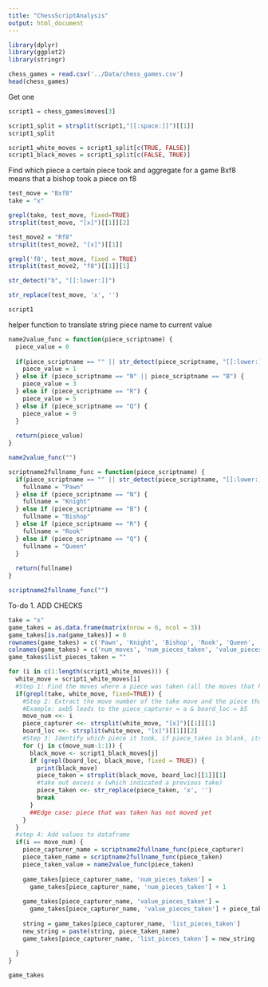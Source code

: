 ```yaml
---
title: "ChessScriptAnalysis"
output: html_document
---
```


```r
library(dplyr)
library(ggplot2)
library(stringr)
```


```r
chess_games = read.csv('../Data/chess_games.csv')
head(chess_games)
```

Get one 
```r
script1 = chess_games$moves[3]
```

```r
script1_split = strsplit(script1,"[[:space:]]")[[1]]
script1_split

script1_white_moves = script1_split[c(TRUE, FALSE)]
script1_black_moves = script1_split[c(FALSE, TRUE)]
```

Find which piece a certain piece took and aggregate for a game
Bxf8 means that a bishop took a piece on f8

```r
test_move = "Bxf8"
take = "x"

grepl(take, test_move, fixed=TRUE)
strsplit(test_move, "[x]")[[1]][2]

test_move2 = "Rf8"
strsplit(test_move2, "[x]")[[1]]

grepl('f8', test_move, fixed = TRUE)
strsplit(test_move2, "f8")[[1]][1]

str_detect("b", "[[:lower:]]")

str_replace(test_move, 'x', '')
```


```r
script1
```

helper function to translate string piece name to current value
```r
name2value_func = function(piece_scriptname) {
  piece_value = 0
  
  if(piece_scriptname == "" || str_detect(piece_scriptname, "[[:lower:]]")) {
    piece_value = 1
  } else if (piece_scriptname == "N" || piece_scriptname == "B") {
    piece_value = 3
  } else if (piece_scriptname == "R") {
    piece_value = 5
  } else if (piece_scriptname == "Q") {
    piece_value = 9
  }
  
  return(piece_value)
}

name2value_func("")

scriptname2fullname_func = function(piece_scriptname) {
  if(piece_scriptname == "" || str_detect(piece_scriptname, "[[:lower:]]")) {
    fullname = "Pawn"
  } else if (piece_scriptname == "N") {
    fullname = "Knight"
  } else if (piece_scriptname == "B") {
    fullname = "Bishop"
  } else if (piece_scriptname == "R") {
    fullname = "Rook"
  } else if (piece_scriptname == "Q") {
    fullname = "Queen"
  }
  
  return(fullname)
}

scriptname2fullname_func("")
```

To-do
1. ADD CHECKS
```r
take = "x"
game_takes = as.data.frame(matrix(nrow = 6, ncol = 3))
game_takes[is.na(game_takes)] = 0
rownames(game_takes) = c('Pawn', 'Knight', 'Bishop', 'Rook', 'Queen', 'King')
colnames(game_takes) = c('num_moves', 'num_pieces_taken', 'value_pieces_taken')
game_takes$list_pieces_taken = ""

for (i in c(1:length(script1_white_moves))) {
  white_move = script1_white_moves[i]
  #Step 1: Find the moves where a piece was taken (all the moves that have an x in the term)
  if(grepl(take, white_move, fixed=TRUE)) {
    #Step 2: Extract the move number of the take move and the piece that took \
    #Example: axb5 leads to the piece_capturer = a & board_loc = b5
    move_num <<- i
    piece_capturer <<- strsplit(white_move, "[x]")[[1]][1]
    board_loc <<- strsplit(white_move, "[x]")[[1]][2]
    #Step 3: Identify which piece it took, if piece_taken is blank, its a pawn
    for (j in c(move_num-1:1)) {
      black_move <- script1_black_moves[j]
      if (grepl(board_loc, black_move, fixed = TRUE)) {
        print(black_move)
        piece_taken = strsplit(black_move, board_loc)[[1]][1]
        #take out excess x (which indicated a previous take)
        piece_taken <<- str_replace(piece_taken, 'x', '')
        break
      }
      ##Edge case: piece that was taken has not moved yet
    }
  }
  #step 4: Add values to dataframe
  if(i == move_num) {
    piece_capturer_name = scriptname2fullname_func(piece_capturer)
    piece_taken_name = scriptname2fullname_func(piece_taken)
    piece_taken_value = name2value_func(piece_taken)
    
    game_takes[piece_capturer_name, 'num_pieces_taken'] = 
      game_takes[piece_capturer_name, 'num_pieces_taken'] + 1
    
    game_takes[piece_capturer_name, 'value_pieces_taken'] = 
      game_takes[piece_capturer_name, 'value_pieces_taken'] + piece_taken_value
    
    string = game_takes[piece_capturer_name, 'list_pieces_taken']
    new_string = paste(string, piece_taken_name)
    game_takes[piece_capturer_name, 'list_pieces_taken'] = new_string
    
  }
}

game_takes
```

